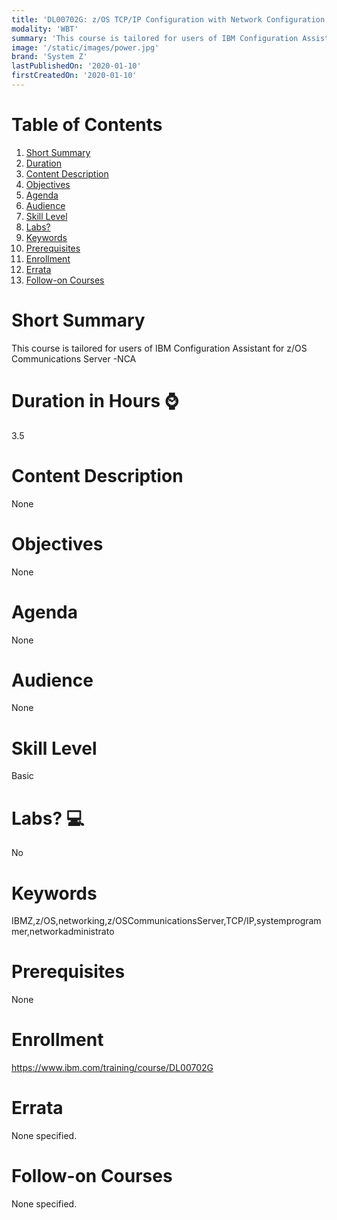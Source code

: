```yaml
---
title: 'DL00702G: z/OS TCP/IP Configuration with Network Configuration Assistant'
modality: 'WBT'
summary: 'This course is tailored for users of IBM Configuration Assistant for z/OS Communications Server -NCA'
image: '/static/images/power.jpg'
brand: 'System Z'
lastPublishedOn: '2020-01-10'
firstCreatedOn: '2020-01-10'
---
```

# Table of Contents
1.  [Short Summary](#short-summary)
2.  [Duration](#duration-in-hours-)
3.  [Content Description](#content-description)
4.  [Objectives](#objectives)
5.  [Agenda](#agenda)
6.  [Audience](#audience)
7.  [Skill Level](#skill-level)
8.  [Labs?](#labs-)
9.  [Keywords](#keywords)
10. [Prerequisites](#prerequisites)
11. [Enrollment](#enrollment)
12. [Errata](#errata)
13. [Follow-on Courses](#follow-on-courses)

# Short Summary
This course is tailored for users of IBM Configuration Assistant for z/OS Communications Server -NCA

# Duration in Hours ⌚
3.5

# Content Description
None

# Objectives
None

# Agenda
None

# Audience
None

# Skill Level
Basic

# Labs? 💻
No

# Keywords
IBMZ,z/OS,networking,z/OSCommunicationsServer,TCP/IP,systemprogrammer,networkadministrato

# Prerequisites
None

# Enrollment
https://www.ibm.com/training/course/DL00702G

# Errata
None specified.

# Follow-on Courses
None specified.

